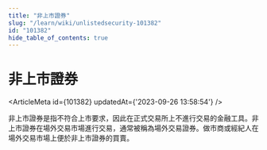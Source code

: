 ```yaml
---
title: "非上市證券"
slug: "/learn/wiki/unlistedsecurity-101382"
id: "101382"
hide_table_of_contents: true
---
```



# 非上市證券

<ArticleMeta id={101382} updatedAt={'2023-09-26 13:58:54'} />
<div className='border-solid border-b border-t-0 my-4 border-[var(--ifm-color-gray-300)]' />

非上市證券是指不符合上市要求，因此在正式交易所上不進行交易的金融工具。非上市證券在場外交易市場進行交易，通常被稱為場外交易證券。做市商或經紀人在場外交易市場上便於非上市證券的買賣。
